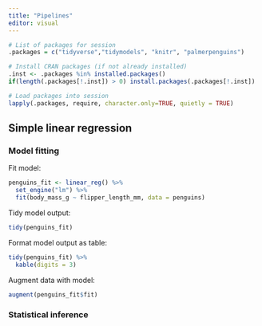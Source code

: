 ```yaml
---
title: "Pipelines"
editor: visual
---
```


```r
# List of packages for session
.packages = c("tidyverse","tidymodels", "knitr", "palmerpenguins")

# Install CRAN packages (if not already installed)
.inst <- .packages %in% installed.packages()
if(length(.packages[!.inst]) > 0) install.packages(.packages[!.inst])

# Load packages into session 
lapply(.packages, require, character.only=TRUE, quietly = TRUE)

```

## Simple linear regression

### Model fitting

Fit model:

```r
penguins_fit <- linear_reg() %>%
  set_engine("lm") %>%
  fit(body_mass_g ~ flipper_length_mm, data = penguins)
```

Tidy model output:

```r
tidy(penguins_fit)
```

Format model output as table:

```r
tidy(penguins_fit) %>%
  kable(digits = 3)
```

Augment data with model:

```r
augment(penguins_fit$fit)
```

### Statistical inference
